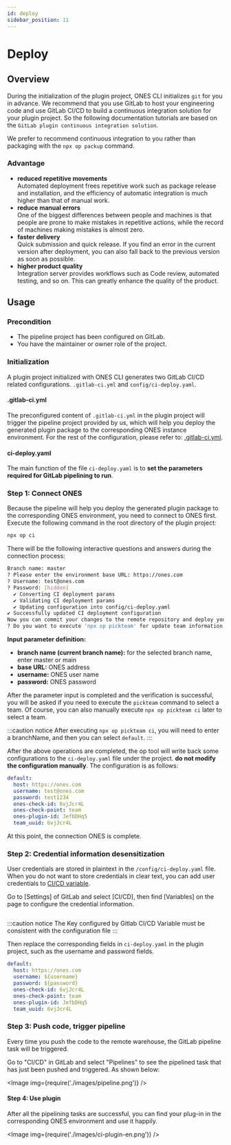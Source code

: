 ```yaml
---
id: deploy
sidebar_position: 11
---
```


# Deploy

## Overview

During the initialization of the plugin project, ONES CLI initializes `git` for you in advance. We recommend that you use GitLab to host your engineering code and use GitLab CI/CD to build a continuous integration solution for your plugin project. So the following documentation tutorials are based on the `GitLab plugin continuous integration solution`.

We prefer to recommend continuous integration to you rather than packaging with the `npx op packup` command.

### Advantage

- **reduced repetitive movements**  
  Automated deployment frees repetitive work such as package release and installation, and the efficiency of automatic integration is much higher than that of manual work.
- **reduce manual errors**  
  One of the biggest differences between people and machines is that people are prone to make mistakes in repetitive actions, while the record of machines making mistakes is almost zero.
- **faster delivery**  
  Quick submission and quick release. If you find an error in the current version after deployment, you can also fall back to the previous version as soon as possible.
- **higher product quality**  
  Integration server provides workflows such as Code review, automated testing, and so on. This can greatly enhance the quality of the product.

## Usage

### Precondition

- The pipeline project has been configured on GitLab.
- You have the maintainer or owner role of the project.

### Initialization

A plugin project initialized with ONES CLI generates two GitLab CI/CD related configurations. `.gitlab-ci.yml` and `config/ci-deploy.yaml`.

#### .gitlab-ci.yml

The preconfigured content of `.gitlab-ci.yml` in the plugin project will trigger the pipeline project provided by us, which will help you deploy the generated plugin package to the corresponding ONES instance environment. For the rest of the configuration, please refer to: [.gitlab-ci.yml](https://docs.gitlab.cn/jh/ci/yaml/gitlab_ci_yaml.html).

#### ci-deploy.yaml

The main function of the file `ci-deploy.yaml` is to **set the parameters required for GitLab pipelining to run**.

### Step 1: Connect ONES

Because the pipeline will help you deploy the generated plugin package to the corresponding ONES environment, you need to connect to ONES first. Execute the following command in the root directory of the plugin project:

```bash
npx op ci
```

There will be the following interactive questions and answers during the connection process:

```bash
Branch name: master
? Please enter the environment base URL: https://ones.com
? Username: test@ones.com
? Password: [hidden]
  ✔ Converting CI deployment params
  ✔ Validating CI deployment params
  ✔ Updating configuration into config/ci-deploy.yaml
✔ Successfully updated CI deployment configuration
Now you can commit your changes to the remote repository and deploy your project
? Do you want to execute 'npx op pickteam' for update team information into config file? (Y/n)
```

**Input parameter definition:**

- **branch name (current branch name):** for the selected branch name, enter master or main
- **base URL:** ONES address
- **username:** ONES user name
- **password:** ONES password

After the parameter input is completed and the verification is successful, you will be asked if you need to execute the `pickteam` command to select a team. Of course, you can also manually execute `npx op pickteam ci` later to select a team.

:::caution notice
After executing `npx op pickteam ci`, you will need to enter a branchName, and then you can select `default`.
:::

After the above operations are completed, the op tool will write back some configurations to the `ci-deploy.yaml` file under the project. **do not modify the configuration manually**. The configuration is as follows:

```yaml title="/config/ci-deploy.yaml"
default:
  host: https://ones.com
  username: test@ones.com
  password: test1234
  ones-check-id: 6vjJcr4L
  ones-check-point: team
  ones-plugin-id: JefbDHq5
  team_uuid: 6vjJcr4L
```

At this point, the connection ONES is complete.

### Step 2: Credential information desensitization

User credentials are stored in plaintext in the `/config/ci-deploy.yaml` file. When you do not want to store credentials in clear text, you can add user credentials to [CI/CD variable](https://gitlab.plugins.myones.net/help/ci/variables/index.md#add-a-cicd-variable-to-a-project).

Go to [Settings] of GitLab and select [CI/CD], then find [Variables] on the page to configure the credential information.

<p>
  <Image img={require('./images/variable.png')} />
</p>

:::caution notice
The Key configured by Gitlab CI/CD Variable must be consistent with the configuration file
:::

Then replace the corresponding fields in `ci-deploy.yaml` in the plugin project, such as the username and password fields.

```yaml title="config/ci-deploy.yaml"
default:
  host: https://ones.com
  username: ${username}
  password: ${password}
  ones-check-id: 6vjJcr4L
  ones-check-point: team
  ones-plugin-id: JefbDHq5
  team_uuid: 6vjJcr4L
```

### Step 3: Push code, trigger pipeline

Every time you push the code to the remote warehouse, the GitLab pipeline task will be triggered.

Go to "CI/CD" in GitLab and select "Pipelines" to see the pipelined task that has just been pushed and triggered. As shown below:

<Image img={require('./images/pipeline.png')} />

#### Step 4: Use plugin

After all the pipelining tasks are successful, you can find your plug-in in the corresponding ONES environment and use it happily.

<Image img={require('./images/ci-plugin-en.png')} />
